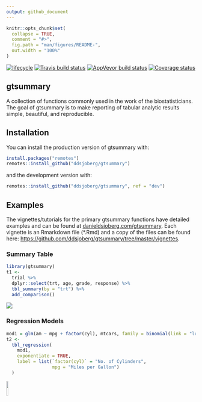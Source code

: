 ```yaml
---
output: github_document
---
```


<!-- README.md is generated from README.Rmd. Please edit that file -->

```r
knitr::opts_chunk$set(
  collapse = TRUE,
  comment = "#>",
  fig.path = "man/figures/README-",
  out.width = "100%"
)
```

[![lifecycle](man/figures/lifecycle-experimental-orange.svg)](https://www.tidyverse.org/lifecycle/#experimental)
[![Travis build status](https://travis-ci.org/ddsjoberg/gtsummary.svg?branch=master)](https://travis-ci.org/ddsjoberg/gtsummary)
[![AppVeyor build status](https://ci.appveyor.com/api/projects/status/github/ddsjoberg/gtsummary?branch=master&svg=true)](https://ci.appveyor.com/project/ddsjoberg/gtsummary)
[![Coverage status](https://codecov.io/gh/ddsjoberg/gtsummary/branch/master/graph/badge.svg)](https://codecov.io/github/ddsjoberg/gtsummary?branch=master)

## gtsummary

A collection of functions commonly used in the work of the biostatisticians. The goal of gtsummary is to make reporting of tabular analytic results simple, beautiful, and reproducible.  
<!-- Update the list of contributors from the git shell `git shortlog -s -n` -->

## Installation

You can install the production version of gtsummary with:

``` r
install.packages("remotes")
remotes::install_github("ddsjoberg/gtsummary")
```

and the development version with:

``` r
remotes::install_github("ddsjoberg/gtsummary", ref = "dev")
```

## Examples

The vignettes/tutorials for the primary gtsummary functions have detailed examples and can be found at [danieldsjoberg.com/gtsummary](http://www.danieldsjoberg.com/gtsummary).  Each vignette is an Rmarkdown file (*.Rmd) and a copy of the files can be found here: [https://github.com/ddsjoberg/gtsummary/tree/master/vignettes](https://github.com/ddsjoberg/gtsummary/tree/master/vignettes).  

### Summary Table

```r
library(gtsummary)
t1 <-
  trial %>%
  dplyr::select(trt, age, grade, response) %>%
  tbl_summary(by = "trt") %>% 
  add_comparison() 
```

![](man/figures/README-tbl_summary.png)

### Regression Models

```r
mod1 = glm(am ~ mpg + factor(cyl), mtcars, family = binomial(link = "logit"))
t2 <-
  tbl_regression(
    mod1, 
    exponentiate = TRUE, 
    label = list(`factor(cyl)` = "No. of Cylinders",
                 mpg = "Miles per Gallon")
  )
```

![](man/figures/README-tbl_regression.png){ width=10% }
